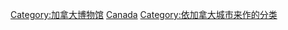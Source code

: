 [[Category:加拿大博物馆|Category:加拿大博物馆]]
[[Category:各国各城市博物馆|Canada]]
[[Category:依加拿大城市来作的分类|Category:依加拿大城市来作的分类]]